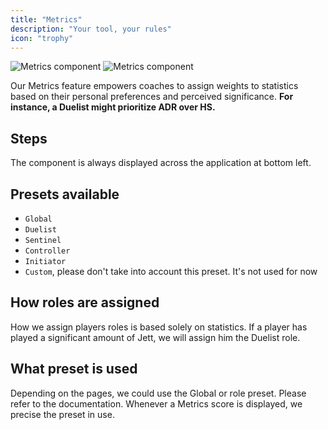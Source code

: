 ```yaml
---
title: "Metrics"
description: "Your tool, your rules"
icon: "trophy"
---
```


<Frame>
    <img
        className="block dark:hidden"
        src="./images/metrics/duelist.png"
        alt="Metrics component"
    />
    <img
        className="hidden dark:block"
        src="./images/metrics/duelist.png"
        alt="Metrics component"
    />
</Frame>

Our Metrics feature empowers coaches to assign weights to statistics based on their personal preferences and perceived
significance.
**For instance, a Duelist might prioritize ADR over HS.**

## Steps

The component is always displayed across the application at bottom left.

## Presets available

- `Global`
- `Duelist`
- `Sentinel`
- `Controller`
- `Initiator`
- `Custom`, please don't take into account this preset. It's not used for now

## How roles are assigned

How we assign players roles is based solely on statistics.
If a player has played a significant amount of Jett, we will assign him the Duelist role.

## What preset is used

Depending on the pages, we could use the Global or role preset.
Please refer to the documentation.
Whenever a Metrics score is displayed, we precise the preset in use.
